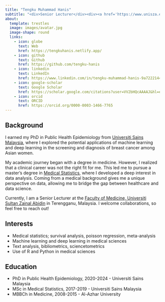 ```yaml
---
title: "Tengku Muhammad Hanis"
subtitle: "<div>Senior Lecturer</div><div><a href='https://www.unisza.edu.my/'>Universiti Sultan Zainal Abidin</a></div>"
about: 
  template: trestles
  image: images/avatar.jpg
  image-shape: round
  links:
    - icon: globe
      text: Web
      href: https://tengkuhanis.netlify.app/
    - icon: github
      text: Github
      href: https://github.com/tengku-hanis
    - icon: linkedin
      text: LinkedIn
      href: https://www.linkedin.com/in/tengku-muhammad-hanis-9a7222144/
    - icon: google-scholar
      text: Google Scholar
      href: https://scholar.google.com/citations?user=VV2bHQcAAAAJ&hl=en
    - icon: orcid
      text: ORCID
      href: https://orcid.org/0000-0003-1466-7765
---
```


## Background

I earned my PhD in Public Health Epidemiology from [Universiti Sains Malaysia](https://www.usm.my/), where I explored the potential applications of machine learning and deep learning in the screening and diagnosis of breast cancer among Asian women.

My academic journey began with a degree in medicine. However, I realized that a clinical career was not the right fit for me. This led me to pursue a master's degree in [Medical Statistics](https://medic.usm.my/index.php/biostat), where I developed a deep interest in data analysis. Coming from a medical background gives me a unique perspective on data, allowing me to bridge the gap between healthcare and data science.

Currently, I am a Senior Lecturer at the [Faculty of Medicine, Universiti Sultan Zainal Abidin](https://fp.unisza.edu.my/) in Terengganu, Malaysia. I welcome collaborations, so feel free to reach out!

## Interests

-   Medical statistics; survival analysis, poisson regression, meta-analysis
-   Machine learning and deep learning in medical sciences
-   Text analysis, bibliometrics, sciencetometrics
-   Use of R and Python in medical sciences

## Education

-   PhD in Public Health Epidemiology, 2020-2024 - Universiti Sains Malaysia
-   MSc in Medical Statistics, 2017-2019 - Universiti Sains Malaysia
-   MBBCh in Medicine, 2008-2015 - Al-Azhar University
